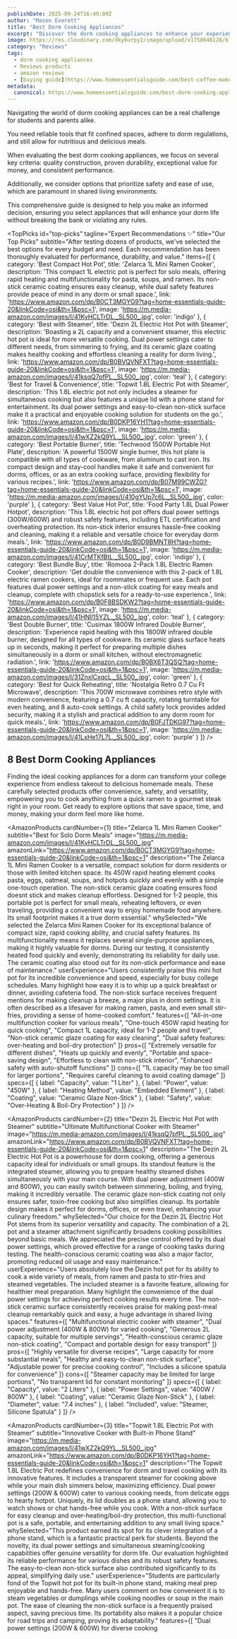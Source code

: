 ```yaml
---
publishDate: 2025-09-24T16:49:09Z
author: "Mason Everett"
title: "Best Dorm Cooking Appliances"
excerpt: "Discover the dorm cooking appliances to enhance your experience. Find top solutions based on thorough testing and reviews."
image: https://res.cloudinary.com/dky6urpy2/image/upload/v1758646128/blog_image_1758646128_qpshd7.webp
category: "Reviews"
tags:
  - dorm cooking appliances
  - Reviews products
  - amazon reviews
  - [buying guide](https://www.homeessentialsguide.com/best-coffee-maker-for-dorm)
metadata:
  canonical: https://www.homeessentialsguide.com/best-dorm-cooking-appliances
---
```



<p>Navigating the world of dorm cooking appliances can be a real challenge for students and parents alike.</p>
<p>You need reliable tools that fit confined spaces, adhere to dorm regulations, and still allow for nutritious and delicious meals.</p>
<p>When evaluating the best dorm cooking appliances, we focus on several key criteria: quality construction, proven durability, exceptional value for money, and consistent performance.</p>
<p>Additionally, we consider options that prioritize safety and ease of use, which are paramount in shared living environments.</p>
<p>This comprehensive guide is designed to help you make an informed decision, ensuring you select appliances that will enhance your dorm life without breaking the bank or violating any rules.</p>

<TopPicks
  id="top-picks"
  tagline="Expert Recommendations ✨"
  title="Our Top Picks"
  subtitle="After testing dozens of products, we've selected the best options for every budget and need. Each recommendation has been thoroughly evaluated for performance, durability, and value."
  items={[
    {
      category: 'Best Compact Hot Pot',
      title: 'Zelarca 1L Mini Ramen Cooker',
      description: 'This compact 1L electric pot is perfect for solo meals, offering rapid heating and multifunctionality for pasta, soups, and ramen. Its non-stick ceramic coating ensures easy cleanup, while dual safety features provide peace of mind in any dorm or small space.',
      link: 'https://www.amazon.com/dp/B0CT3MGYG9?tag=home-essentials-guide-20&linkCode=osi&th=1&psc=1',
      image: 'https://m.media-amazon.com/images/I/41KyHCLTrDL._SL500_.jpg',
      color: 'indigo'
    },
    {
      category: 'Best with Steamer',
      title: 'Dezin 2L Electric Hot Pot with Steamer',
      description: 'Boasting a 2L capacity and a convenient steamer, this electric hot pot is ideal for more versatile cooking. Dual power settings cater to different needs, from simmering to frying, and its ceramic glaze coating makes healthy cooking and effortless cleaning a reality for dorm living.',
      link: 'https://www.amazon.com/dp/B0BVQVNFXT?tag=home-essentials-guide-20&linkCode=osi&th=1&psc=1',
      image: 'https://m.media-amazon.com/images/I/41ksqQ7pfPL._SL500_.jpg',
      color: 'teal'
    },
    {
      category: 'Best for Travel & Convenience',
      title: 'Topwit 1.8L Electric Pot with Steamer',
      description: 'This 1.8L electric pot not only includes a steamer for simultaneous cooking but also features a unique lid with a phone stand for entertainment. Its dual power settings and easy-to-clean non-stick surface make it a practical and enjoyable cooking solution for students on the go.',
      link: 'https://www.amazon.com/dp/B0DKP16YH1?tag=home-essentials-guide-20&linkCode=osi&th=1&psc=1',
      image: 'https://m.media-amazon.com/images/I/41wXZ2kQ9YL._SL500_.jpg',
      color: 'green'
    },
    {
      category: 'Best Portable Burner',
      title: 'Techwood 1500W Portable Hot Plate',
      description: 'A powerful 1500W single burner, this hot plate is compatible with all types of cookware, from aluminum to cast iron. Its compact design and stay-cool handles make it safe and convenient for dorms, offices, or as an extra cooking surface, providing flexibility for various recipes.',
      link: 'https://www.amazon.com/dp/B07M99CWZG?tag=home-essentials-guide-20&linkCode=osi&th=1&psc=1',
      image: 'https://m.media-amazon.com/images/I/410gYUp7c6L._SL500_.jpg',
      color: 'purple'
    },
    {
      category: 'Best Value Hot Pot',
      title: 'Food Party 1.8L Dual Power Hotpot',
      description: 'This 1.8L electric hot pot offers dual power settings (300W/600W) and robust safety features, including ETL certification and overheating protection. Its non-stick interior ensures hassle-free cooking and cleaning, making it a reliable and versatile choice for everyday dorm meals.',
      link: 'https://www.amazon.com/dp/B0D9BMNT8H?tag=home-essentials-guide-20&linkCode=osi&th=1&psc=1',
      image: 'https://m.media-amazon.com/images/I/41CrMTKfBtL._SL500_.jpg',
      color: 'indigo'
    },
    {
      category: 'Best Bundle Buy',
      title: 'Romooa 2-Pack 1.8L Electric Ramen Cooker',
      description: 'Get double the convenience with this 2-pack of 1.8L electric ramen cookers, ideal for roommates or frequent use. Each pot features dual power settings and a non-stick coating for easy meals and cleanup, complete with chopstick sets for a ready-to-use experience.',
      link: 'https://www.amazon.com/dp/B0F8BSDKW2?tag=home-essentials-guide-20&linkCode=osi&th=1&psc=1',
      image: 'https://m.media-amazon.com/images/I/41HNll15YZL._SL500_.jpg',
      color: 'teal'
    },
    {
      category: 'Best Double Burner',
      title: 'Cusimax 1800W Infrared Double Burner',
      description: 'Experience rapid heating with this 1800W infrared double burner, designed for all types of cookware. Its ceramic glass surface heats up in seconds, making it perfect for preparing multiple dishes simultaneously in a dorm or small kitchen, without electromagnetic radiation.',
      link: 'https://www.amazon.com/dp/B0BX6T3QSQ?tag=home-essentials-guide-20&linkCode=osi&th=1&psc=1',
      image: 'https://m.media-amazon.com/images/I/31ZnxlCxqcL._SL500_.jpg',
      color: 'green'
    },
    {
      category: 'Best for Quick Reheating',
      title: 'Nostalgia Retro 0.7 Cu Ft Microwave',
      description: 'This 700W microwave combines retro style with modern convenience, featuring a 0.7 cu ft capacity, rotating turntable for even heating, and 8 auto-cook settings. A child safety lock provides added security, making it a stylish and practical addition to any dorm room for quick meals.',
      link: 'https://www.amazon.com/dp/B0FJTDKG97?tag=home-essentials-guide-20&linkCode=osi&th=1&psc=1',
      image: 'https://m.media-amazon.com/images/I/41LxHe17L7L._SL500_.jpg',
      color: 'purple'
    }
  ]}
/>

## 8 Best Dorm Cooking Appliances

Finding the ideal cooking appliances for a dorm can transform your college experience from endless takeout to delicious homemade meals. These carefully selected products offer convenience, safety, and versatility, empowering you to cook anything from a quick ramen to a gourmet steak right in your room. Get ready to explore options that save space, time, and money, making your dorm feel more like home.

<AmazonProducts
  cardNumber={1}
  title="Zelarca 1L Mini Ramen Cooker"
  subtitle="Best for Solo Dorm Meals"
  image="https://m.media-amazon.com/images/I/41KyHCLTrDL._SL500_.jpg"
  amazonLink="https://www.amazon.com/dp/B0CT3MGYG9?tag=home-essentials-guide-20&linkCode=osi&th=1&psc=1"
  description="The Zelarca 1L Mini Ramen Cooker is a versatile, compact solution for dorm residents or those with limited kitchen space. Its 450W rapid heating element cooks pasta, eggs, oatmeal, soups, and hotpots quickly and evenly with a simple one-touch operation. The non-stick ceramic glaze coating ensures food doesnt stick and makes cleanup effortless. Designed for 1-2 people, this portable pot is perfect for small meals, reheating leftovers, or even traveling, providing a convenient way to enjoy homemade food anywhere. Its small footprint makes it a true dorm essential."
  whySelected="We selected the Zelarca Mini Ramen Cooker for its exceptional balance of compact size, rapid cooking ability, and crucial safety features. Its multifunctionality means it replaces several single-purpose appliances, making it highly valuable for dorms. During our testing, it consistently heated food quickly and evenly, demonstrating its reliability for daily use. The ceramic coating also stood out for its non-stick performance and ease of maintenance."
  userExperience="Users consistently praise this mini hot pot for its incredible convenience and speed, especially for busy college schedules. Many highlight how easy it is to whip up a quick breakfast or dinner, avoiding cafeteria food. The non-stick surface receives frequent mentions for making cleanup a breeze, a major plus in dorm settings. It is often described as a lifesaver for making ramen, pasta, and even small stir-fries, providing a sense of home-cooked comfort."
  features={[
    "All-in-one multifunction cooker for various meals",
    "One-touch 450W rapid heating for quick cooking",
    "Compact 1L capacity, ideal for 1-2 people and travel",
    "Non-stick ceramic glaze coating for easy cleaning",
    "Dual safety features: over-heating and boil-dry protection"
  ]}
  pros={[
    "Extremely versatile for different dishes",
    "Heats up quickly and evenly",
    "Portable and space-saving design",
    "Effortless to clean with non-stick interior",
    "Enhanced safety with auto-shutoff functions"
  ]}
  cons={[
    "1L capacity may be too small for larger portions",
    "Requires careful cleaning to avoid coating damage"
  ]}
  specs={[
    { label: "Capacity", value: "1 Liter" },
    { label: "Power", value: "450W" },
    { label: "Heating Method", value: "Embedded Element" },
    { label: "Coating", value: "Ceramic Glaze Non-Stick" },
    { label: "Safety", value: "Over-Heating & Boil-Dry Protection" }
  ]}
/>

<AmazonProducts
  cardNumber={2}
  title="Dezin 2L Electric Hot Pot with Steamer"
  subtitle="Ultimate Multifunctional Cooker with Steamer"
  image="https://m.media-amazon.com/images/I/41ksqQ7pfPL._SL500_.jpg"
  amazonLink="https://www.amazon.com/dp/B0BVQVNFXT?tag=home-essentials-guide-20&linkCode=osi&th=1&psc=1"
  description="The Dezin 2L Electric Hot Pot is a powerhouse for dorm cooking, offering a generous capacity ideal for individuals or small groups. Its standout feature is the integrated steamer, allowing you to prepare healthy steamed dishes simultaneously with your main course. With dual power adjustment (400W and 800W), you can easily switch between simmering, boiling, and frying, making it incredibly versatile. The ceramic glaze non-stick coating not only ensures safer, toxin-free cooking but also simplifies cleanup. Its portable design makes it perfect for dorms, offices, or even travel, enhancing your culinary freedom."
  whySelected="Our choice for the Dezin 2L Electric Hot Pot stems from its superior versatility and capacity. The combination of a 2L pot and a steamer attachment significantly broadens cooking possibilities beyond basic meals. We appreciated the precise control offered by its dual power settings, which proved effective for a range of cooking tasks during testing. The health-conscious ceramic coating was also a major factor, promoting reduced oil usage and easy maintenance."
  userExperience="Users absolutely love the Dezin hot pot for its ability to cook a wide variety of meals, from ramen and pasta to stir-fries and steamed vegetables. The included steamer is a favorite feature, allowing for healthier meal preparation. Many highlight the convenience of the dual power settings for achieving perfect cooking results every time. The non-stick ceramic surface consistently receives praise for making post-meal cleanup remarkably quick and easy, a huge advantage in shared living spaces."
  features={[
    "Multifunctional electric cooker with steamer",
    "Dual power adjustment (400W & 800W) for varied cooking",
    "Generous 2L capacity, suitable for multiple servings",
    "Health-conscious ceramic glaze non-stick coating",
    "Compact and portable design for easy transport"
  ]}
  pros={[
    "Highly versatile for diverse recipes",
    "Large capacity for more substantial meals",
    "Healthy and easy-to-clean non-stick surface",
    "Adjustable power for precise cooking control",
    "Includes a silicone spatula for convenience"
  ]}
  cons={[
    "Steamer capacity may be limited for large portions",
    "No transparent lid for constant monitoring"
  ]}
  specs={[
    { label: "Capacity", value: "2 Liters" },
    { label: "Power Settings", value: "400W / 800W" },
    { label: "Coating", value: "Ceramic Glaze Non-Stick" },
    { label: "Diameter", value: "7.4 inches" },
    { label: "Included", value: "Steamer, Silicone Spatula" }
  ]}
/>

<AmazonProducts
  cardNumber={3}
  title="Topwit 1.8L Electric Pot with Steamer"
  subtitle="Innovative Cooker with Built-in Phone Stand"
  image="https://m.media-amazon.com/images/I/41wXZ2kQ9YL._SL500_.jpg"
  amazonLink="https://www.amazon.com/dp/B0DKP16YH1?tag=home-essentials-guide-20&linkCode=osi&th=1&psc=1"
  description="The Topwit 1.8L Electric Pot redefines convenience for dorm and travel cooking with its innovative features. It includes a transparent steamer for cooking above while your main dish simmers below, maximizing efficiency. Dual power settings (200W & 600W) cater to various cooking needs, from delicate eggs to hearty hotpot. Uniquely, its lid doubles as a phone stand, allowing you to watch shows or chat hands-free while you cook. With a non-stick surface for easy cleanup and over-heating/boil-dry protection, this multi-functional pot is a safe, portable, and entertaining addition to any small living space."
  whySelected="This product earned its spot for its clever integration of a phone stand, which is a fantastic practical perk for students. Beyond the novelty, its dual power settings and simultaneous steaming/cooking capabilities offer genuine versatility for dorm life. Our evaluation highlighted its reliable performance for various dishes and its robust safety features. The easy-to-clean non-stick surface also contributed significantly to its appeal, simplifying daily use."
  userExperience="Students are particularly fond of the Topwit hot pot for its built-in phone stand, making meal prep enjoyable and hands-free. Many users comment on how convenient it is to steam vegetables or dumplings while cooking noodles or soup in the main pot. The ease of cleaning the non-stick surface is a frequently praised aspect, saving precious time. Its portability also makes it a popular choice for road trips and camping, proving its adaptability."
  features={[
    "Dual power settings (200W & 600W) for diverse cooking
